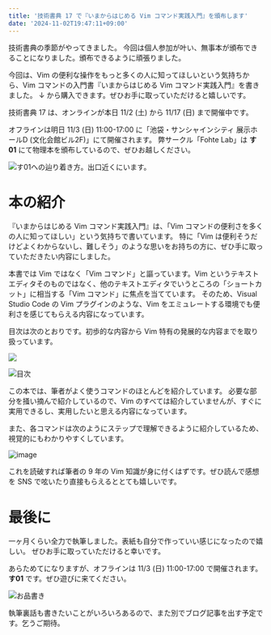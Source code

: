 ```yaml
---
title: '技術書典 17 で『いまからはじめる Vim コマンド実践入門』を頒布します'
date: '2024-11-02T19:47:11+09:00'
---
```


技術書典の季節がやってきました。
今回は個人参加が叶い、無事本が頒布できることになりました。頒布できるように頑張りました。

今回は、Vim の便利な操作をもっと多くの人に知ってほしいという気持ちから、Vim コマンドの入門書『いまからはじめる Vim コマンド実践入門』を書きました。
↓ から購入できます。ぜひお手に取っていただけると嬉しいです。

<CardLink href="https://techbookfest.org/product/fqhYCspDK80WBrGWJkEkP8?productVariantID=gzf9X203XXhW87rBQnRxW2" />

技術書典 17 は、オンラインが本日 11/2 (土) から 11/17 (日) まで開催中です。

オフラインは明日 11/3 (日) 11:00-17:00 に「池袋・サンシャインシティ 展示ホールD (文化会館ビル2F)」にて開催されます。
弊サークル「Fohte Lab」は **す01** にて物理本を頒布しているので、ぜひお越しください。

<CardLink href="https://techbookfest.org/event/tbf17" />

![す01への辿り着き方。出口近くにいます。](https://assets.fohte.net/images/58Mua420ENLo2mrGuvyITCqg_xc.png?w=1000&h=320)

# 本の紹介

『いまからはじめる Vim コマンド実践入門』は、「Vim コマンドの便利さを多くの人に知ってほしい」という気持ちで書いています。
特に「Vim は便利そうだけどよくわからないし、難しそう」のような思いをお持ちの方に、ぜひ手に取っていただきたい内容にしました。

本書では Vim ではなく「Vim コマンド」と謳っています。Vim というテキストエディタそのものではなく、他のテキストエディタでいうところの「ショートカット」に相当する「Vim コマンド」に焦点を当てています。
そのため、Visual Studio Code の Vim プラグインのような、Vim をエミュレートする環境でも便利さを感じてもらえる内容になっています。

目次は次のとおりです。初歩的な内容から Vim 特有の発展的な内容までを取り扱っています。

![](https://assets.fohte.net/images/Okt-zPpWwIPSyJNsgs_ISSsrI4M.png?w=1000&h=707)

![目次](https://assets.fohte.net/images/0H7kRQ1iklfFX2zAMZk5J8I1Ccg.png?w=1000&h=707)

この本では、筆者がよく使うコマンドのほとんどを紹介しています。
必要な部分を掻い摘んで紹介しているので、Vim のすべては紹介していませんが、すぐに実用できるし、実用したいと思える内容になっています。

また、各コマンドは次のようにステップで理解できるように紹介しているため、視覚的にもわかりやすくしています。

![image](https://assets.fohte.net/images/7bNee1_Dc_AbNShDTjlQi_HR17g.png?w=500&h=347)

これを読破すれば筆者の 9 年の Vim 知識が身に付くはずです。ぜひ読んで感想を SNS で呟いたり直接もらえるととても嬉しいです。

# 最後に

一ヶ月くらい全力で執筆しました。表紙も自分で作っていい感じになったので嬉しい。
ぜひお手に取っていただけると幸いです。

あらためてになりますが、オフラインは 11/3 (日) 11:00-17:00 で開催されます。**す01** です。ぜひ遊びに来てください。

![お品書き](https://assets.fohte.net/images/bLgwKhrijlUkvw5APOkIICsnawM.png?w=500&h=707)

執筆裏話も書きたいことがいろいろあるので、また別でブログ記事を出す予定です。乞うご期待。
